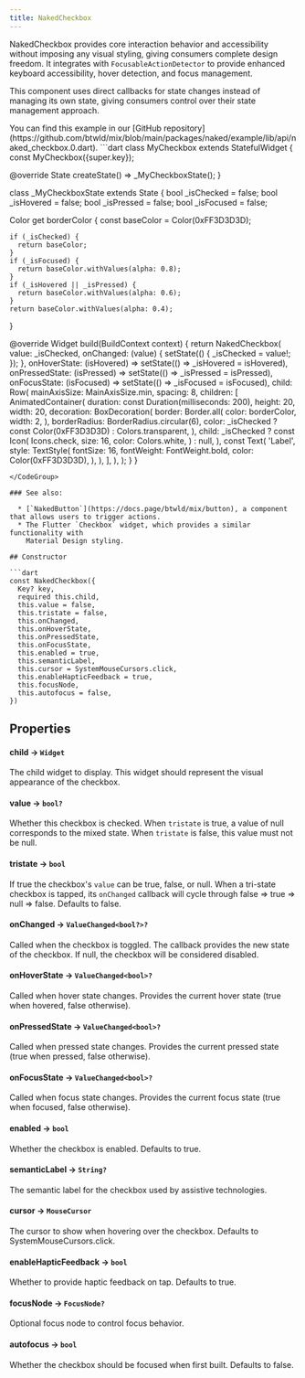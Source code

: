 ```yaml
---
title: NakedCheckbox
---
```

NakedCheckbox provides core interaction behavior and accessibility without imposing any visual styling, giving consumers complete design freedom. It integrates with `FocusableActionDetector` to provide enhanced keyboard accessibility, hover detection, and focus management.

This component uses direct callbacks for state changes instead of managing its own state, giving consumers control over their state management approach.

<Info>
  You can find this example in our [GitHub repository](https://github.com/btwld/mix/blob/main/packages/naked/example/lib/api/naked_checkbox.0.dart).
</Info>
<CodeGroup title="An implementation of NakedCheckbox" defaultLanguage="dart">
```dart
class MyCheckbox extends StatefulWidget {
  const MyCheckbox({super.key});

  @override
  State<MyCheckbox> createState() => _MyCheckboxState();
}

class _MyCheckboxState extends State<MyCheckbox> {
  bool _isChecked = false;
  bool _isHovered = false;
  bool _isPressed = false;
  bool _isFocused = false;

  Color get borderColor {
    const baseColor = Color(0xFF3D3D3D);

    if (_isChecked) {
      return baseColor;
    }
    if (_isFocused) {
      return baseColor.withValues(alpha: 0.8);
    }
    if (_isHovered || _isPressed) {
      return baseColor.withValues(alpha: 0.6);
    }
    return baseColor.withValues(alpha: 0.4);
  }

  @override
  Widget build(BuildContext context) {
    return NakedCheckbox(
      value: _isChecked,
      onChanged: (value) {
        setState(() {
          _isChecked = value!;
        });
      },
      onHoverState: (isHovered) => setState(() => _isHovered = isHovered),
      onPressedState: (isPressed) => setState(() => _isPressed = isPressed),
      onFocusState: (isFocused) => setState(() => _isFocused = isFocused),
      child: Row(
        mainAxisSize: MainAxisSize.min,
        spacing: 8,
        children: [
          AnimatedContainer(
            duration: const Duration(milliseconds: 200),
            height: 20,
            width: 20,
            decoration: BoxDecoration(
              border: Border.all(
                color: borderColor,
                width: 2,
              ),
              borderRadius: BorderRadius.circular(6),
              color: _isChecked ? const Color(0xFF3D3D3D) : Colors.transparent,
            ),
            child: _isChecked
                ? const Icon(
                    Icons.check,
                    size: 16,
                    color: Colors.white,
                  )
                : null,
          ),
          const Text(
            'Label',
            style: TextStyle(
              fontSize: 16,
              fontWeight: FontWeight.bold,
              color: Color(0xFF3D3D3D),
            ),
          ),
        ],
      ),
    );
  }
}
```
</CodeGroup>

### See also:

  * [`NakedButton`](https://docs.page/btwld/mix/button), a component that allows users to trigger actions.
  * The Flutter `Checkbox` widget, which provides a similar functionality with
    Material Design styling.

## Constructor

```dart
const NakedCheckbox({
  Key? key,
  required this.child,
  this.value = false,
  this.tristate = false,
  this.onChanged,
  this.onHoverState,
  this.onPressedState,
  this.onFocusState,
  this.enabled = true,
  this.semanticLabel,
  this.cursor = SystemMouseCursors.click,
  this.enableHapticFeedback = true,
  this.focusNode,
  this.autofocus = false,
})
```

## Properties

#### child → `Widget`
The child widget to display. This widget should represent the visual appearance of the checkbox.

#### value → `bool?`
Whether this checkbox is checked. When `tristate` is true, a value of null corresponds to the mixed state. When `tristate` is false, this value must not be null.

#### tristate → `bool`
If true the checkbox's `value` can be true, false, or null. When a tri-state checkbox is tapped, its `onChanged` callback will cycle through false => true => null => false. Defaults to false.

#### onChanged → `ValueChanged<bool?>?`
Called when the checkbox is toggled. The callback provides the new state of the checkbox. If null, the checkbox will be considered disabled.

#### onHoverState → `ValueChanged<bool>?`
Called when hover state changes. Provides the current hover state (true when hovered, false otherwise).

#### onPressedState → `ValueChanged<bool>?`
Called when pressed state changes. Provides the current pressed state (true when pressed, false otherwise).

#### onFocusState → `ValueChanged<bool>?`
Called when focus state changes. Provides the current focus state (true when focused, false otherwise).

#### enabled → `bool`
Whether the checkbox is enabled. Defaults to true.

#### semanticLabel → `String?`
The semantic label for the checkbox used by assistive technologies.

#### cursor → `MouseCursor`
The cursor to show when hovering over the checkbox. Defaults to SystemMouseCursors.click.

#### enableHapticFeedback → `bool`
Whether to provide haptic feedback on tap. Defaults to true.

#### focusNode → `FocusNode?`
Optional focus node to control focus behavior.

#### autofocus → `bool`
Whether the checkbox should be focused when first built. Defaults to false.
